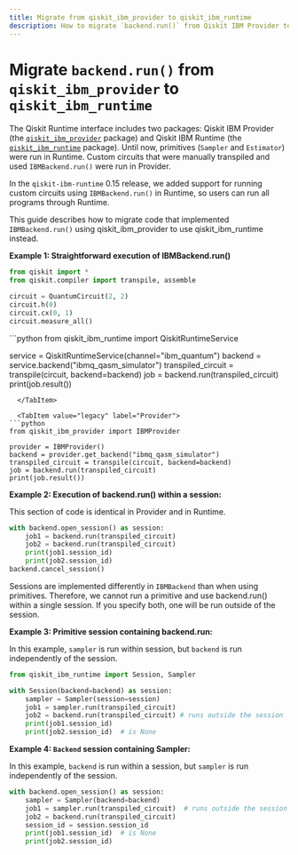 ```yaml
---
title: Migrate from qiskit_ibm_provider to qiskit_ibm_runtime
description: How to migrate `backend.run()` from Qiskit IBM Provider to Qiskit IBM Runtime
---
```


# Migrate `backend.run()` from `qiskit_ibm_provider` to `qiskit_ibm_runtime`

The Qiskit Runtime interface includes two packages:
Qiskit IBM Provider (the [`qiskit_ibm_provider`](../qiskit-ibm-provider) package) and
Qiskit IBM Runtime (the [`qiskit_ibm_runtime`](../qiskit-ibm-runtime) package). Until now,
primitives (`Sampler` and `Estimator`)
were run in Runtime. Custom circuits that were manually transpiled and used `IBMBackend.run()`
were run in Provider.

In the `qiskit-ibm-runtime` 0.15 release, we added support for running custom circuits using `IBMBackend.run()` in Runtime,
so users can run all programs through Runtime.

This guide describes how to migrate code that implemented `IBMBackend.run()`
using qiskit_ibm_provider to use qiskit_ibm_runtime instead.

**Example 1: Straightforward execution of IBMBackend.run()**

```python
from qiskit import *
from qiskit.compiler import transpile, assemble

circuit = QuantumCircuit(2, 2)
circuit.h(0)
circuit.cx(0, 1)
circuit.measure_all()
```

<Tabs>
  <TabItem value="updated" label="Qiskit Runtime">
```python
from qiskit_ibm_runtime import QiskitRuntimeService

service = QiskitRuntimeService(channel="ibm_quantum")
backend = service.backend("ibmq_qasm_simulator")
transpiled_circuit = transpile(circuit, backend=backend)
job = backend.run(transpiled_circuit)
print(job.result())
```
  </TabItem>

  <TabItem value="legacy" label="Provider">
```python
from qiskit_ibm_provider import IBMProvider

provider = IBMProvider()
backend = provider.get_backend("ibmq_qasm_simulator")
transpiled_circuit = transpile(circuit, backend=backend)
job = backend.run(transpiled_circuit)
print(job.result())
```
  </TabItem>
</Tabs>


**Example 2: Execution of backend.run() within a session:**

This section of code is identical in Provider and in Runtime.

```python
with backend.open_session() as session:
    job1 = backend.run(transpiled_circuit)
    job2 = backend.run(transpiled_circuit)
    print(job1.session_id)
    print(job2.session_id)
backend.cancel_session()
```

Sessions are implemented differently in `IBMBackend` than when using primitives.
Therefore, we cannot run a primitive and use backend.run() within a single session. If you specify both, one will be run outside of the session.

**Example 3: Primitive session containing backend.run:**

In this example, `sampler` is run within session, but `backend` is run independently
of the session.

```python
from qiskit_ibm_runtime import Session, Sampler

with Session(backend=backend) as session:
    sampler = Sampler(session=session)
    job1 = sampler.run(transpiled_circuit)
    job2 = backend.run(transpiled_circuit) # runs outside the session
    print(job1.session_id)
    print(job2.session_id)  # is None
```

**Example 4: `Backend` session containing Sampler:**

In this example, `backend` is run within a session, but `sampler` is run independently
of the session.

```python
with backend.open_session() as session:
    sampler = Sampler(backend=backend)
    job1 = sampler.run(transpiled_circuit)  # runs outside the session
    job2 = backend.run(transpiled_circuit)
    session_id = session.session_id
    print(job1.session_id)  # is None
    print(job2.session_id)
```
